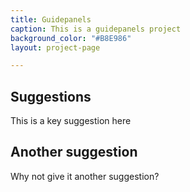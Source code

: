```yaml
---
title: Guidepanels
caption: This is a guidepanels project
background_color: "#B8E986"
layout: project-page

---
```

## Suggestions

This is a key suggestion here

## Another suggestion

Why not give it another suggestion?